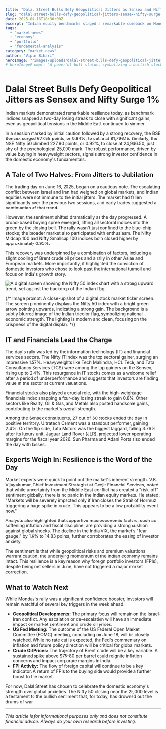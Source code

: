 ```yaml
---
title: "Dalal Street Bulls Defy Geopolitical Jitters as Sensex and Nifty Surge 1%"
slug: "dalal-street-bulls-defy-geopolitical-jitters-sensex-nifty-surge-16-june-2025"
date: 2025-06-16T18:30:00Z
excerpt: "Indian equity benchmarks staged a remarkable comeback on Monday, shrugging off escalating Middle East tensions. A broad-based rally led by IT and financial stocks propelled the Sensex and Nifty to close nearly 1% higher, showcasing the market's underlying resilience."
tags:
  - "market-news"
  - "economy"
  - "portfolio"
  - "fundamental-analysis"
category: "market-news"
author: "Vipin Bihari"
heroImage: "/images/uploads/dalal-street-bulls-defy-geopolitical-jitters-sensex-nifty-surge-16-june-2025/hero-image.jpg"
# heroImagePrompt: "A powerful bull statue, symbolizing a bullish stock market, stands firm in front of the Bombay Stock Exchange (BSE) building. In the background, a digital screen displays a rising green stock chart with the Nifty and Sensex indices. The mood is optimistic and resilient, captured with a warm, golden morning light. The art style is photorealistic with a slight dramatic flair, viewed from a low angle to emphasize the bull's strength. The color palette is dominated by gold, green, and the sandstone color of the BSE building."
---
```


# Dalal Street Bulls Defy Geopolitical Jitters as Sensex and Nifty Surge 1%

Indian markets demonstrated remarkable resilience today, as benchmark indices snapped a two-day losing streak to close with significant gains, even as geopolitical tensions in the Middle East continued to simmer.

In a session marked by initial caution followed by a strong recovery, the BSE Sensex surged 677.55 points, or 0.84%, to settle at 81,796.15. Similarly, the NSE Nifty 50 climbed 227.90 points, or 0.92%, to close at 24,946.50, just shy of the psychological 25,000 mark. The robust performance, driven by value buying in heavyweight sectors, signals strong investor confidence in the domestic economy's fundamentals.

## A Tale of Two Halves: From Jitters to Jubilation

The trading day on June 16, 2025, began on a cautious note. The escalating conflict between Israel and Iran had weighed on global markets, and Indian equities were not immune to the initial jitters. The market had fallen significantly over the previous two sessions, and early trades suggested a continuation of that trend.

However, the sentiment shifted dramatically as the day progressed. A broad-based buying spree emerged, lifting all sectoral indices into the green by the closing bell. The rally wasn't just confined to the blue-chip stocks; the broader market also participated with enthusiasm. The Nifty Midcap 100 and Nifty Smallcap 100 indices both closed higher by approximately 0.95%.

This recovery was underpinned by a combination of factors, including a slight cooling of Brent crude oil prices and a rally in other Asian and European markets. More importantly, it highlighted the conviction of domestic investors who chose to look past the international turmoil and focus on India's growth story.

![A digital screen showing the Nifty 50 index chart with a strong upward trend, set against the backdrop of the Indian flag.](/images/uploads/dalal-street-bulls-defy-geopolitical-jitters-sensex-nifty-surge-16-june-2025/nifty-chart.jpg)

{/* Image prompt: A close-up shot of a digital stock market ticker screen. The screen prominently displays the Nifty 50 index with a bright green arrow pointing upwards, indicating a strong gain. The background is a subtly blurred image of the Indian tricolor flag, symbolizing national economic strength. The lighting is modern and clean, focusing on the crispness of the digital display. */}

## IT and Financials Lead the Charge

The day's rally was led by the information technology (IT) and financial services sectors. The Nifty IT index was the top sectoral gainer, surging an impressive 1.57%. Heavyweights like Tech Mahindra, HCL Tech, and Tata Consultancy Services (TCS) were among the top gainers on the Sensex, rising up to 2.4%. This resurgence in IT stocks comes as a welcome relief after a period of underperformance and suggests that investors are finding value in the sector at current valuations.

Financial stocks also played a crucial role, with the high-weightage financials index snapping a four-day losing streak to gain 0.8%. Other sectors like Realty, Oil & Gas, and Metals also posted handsome gains, contributing to the market's overall strength.

Among the Sensex constituents, 27 out of 30 stocks ended the day in positive territory. Ultratech Cement was a standout performer, gaining 2.4%. On the flip side, Tata Motors was the biggest laggard, falling 3.76% after its luxury unit, Jaguar Land Rover (JLR), projected lower operating margins for the fiscal year 2026. Sun Pharma and Adani Ports also ended the day with losses.

## Experts Weigh In: Resilience is the Word of the Day

Market experts were quick to point out the market's inherent strength. V.K. Vijayakumar, Chief Investment Strategist at Geojit Financial Services, noted that while uncertainty from the Middle East conflict has created a "risk-off" sentiment globally, there is no panic in the Indian equity markets. He stated, "Markets will be severely impacted only if Iran closes the Strait of Hormuz triggering a huge spike in crude. This appears to be a low probability event now."

Analysts also highlighted that supportive macroeconomic factors, such as softening inflation and fiscal discipline, are providing a strong cushion against global shocks. The decline in the India VIX, the market's "fear gauge," by 1.6% to 14.83 points, further corroborates the easing of investor anxiety.

The sentiment is that while geopolitical risks and premium valuations warrant caution, the underlying momentum of the Indian economy remains intact. This resilience is a key reason why foreign portfolio investors (FPIs), despite being net sellers in June, have not triggered a major market correction.

## What to Watch Next

While Monday's rally was a significant confidence booster, investors will remain watchful of several key triggers in the week ahead.

*   **Geopolitical Developments:** The primary focus will remain on the Israel-Iran conflict. Any escalation or de-escalation will have an immediate impact on market sentiment and crude oil prices.
*   **US Fed Meeting:** The outcome of the US Federal Open Market Committee (FOMC) meeting, concluding on June 18, will be closely watched. While no rate cut is expected, the Fed's commentary on inflation and future policy direction will be critical for global markets.
*   **Crude Oil Prices:** The trajectory of Brent crude will be a key variable. A sustained spike above $75-80 per barrel could reignite inflation concerns and impact corporate margins in India.
*   **FPI Activity:** The flow of foreign capital will continue to be a key indicator. A return of FPIs to the buying side would provide a further boost to the market.

For now, Dalal Street has chosen to celebrate the domestic economy's strength over global anxieties. The Nifty 50 closing near the 25,000 level is a testament to the bullish sentiment that, for today, has drowned out the drums of war.

---
*This article is for informational purposes only and does not constitute financial advice. Always do your own research before investing.*